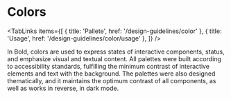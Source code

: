 
# Colors

<TabLinks
  items={[
    { title: 'Pallete', href: '/design-guidelines/color' },
    { title: 'Usage', href: '/design-guidelines/color/usage' },
  ]}
/>

In Bold, colors are used to express states of interactive components, status, and emphasize visual and textual content. All palettes were built according to accessibility standards, fulfilling the minimum contrast of interactive elements and text with the background. The palettes were also designed thematically, and it maintains the optimum contrast of all components, as well as works in reverse, in dark mode.

<PalleteList />
